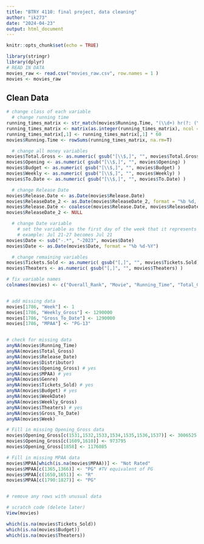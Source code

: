 ```yaml
---
title: "BTRY 4110: final project, data cleaning"
author: "ik273"
date: "2024-04-23"
output: html_document
---
```


```r
knitr::opts_chunk$set(echo = TRUE)
```

```r
library(stringr)
library(dplyr)
# READ IN DATA
movies_raw <- read.csv("movies_raw.csv", row.names = 1 )
movies <- movies_raw
```

## Clean Data


```r
# change class of each variable
  # change running time
running_times_matrix <- str_match(movies$Running.Time, "(\\d+) hr(?: (\\d+) min)?")[,c(2,3)]
running_times_matrix <- matrix(as.integer(running_times_matrix), ncol = 2, byrow = F)
running_times_matrix[,1] <- running_times_matrix[,1] * 60
movies$Running.Time <- rowSums(running_times_matrix, na.rm=T)

  # change all money variables
movies$Total.Gross <- as.numeric( gsub("[\\$,]", "", movies$Total.Gross) )
movies$Opening <- as.numeric( gsub("[\\$,]", "", movies$Opening) )
movies$Budget <- as.numeric( gsub("[\\$,]", "", movies$Budget) )
movies$Weekly <- as.numeric( gsub("[\\$,]", "", movies$Weekly) )
movies$To.Date <- as.numeric( gsub("[\\$,]", "", movies$To.Date) )

  # change Release Date
movies$Release.Date <- as.Date(movies$Release.Date)
movies$ReleaseDate_2 <- as.Date(movies$ReleaseDate_2, format = "%b %d, %Y")
movies$Release.Date <- coalesce(movies$Release.Date, movies$ReleaseDate_2)
movies$ReleaseDate_2 <- NULL

  # change Date variable
    # set the variable as the first day of the week that it represents
    # example: Jul 21-27 becomes Jul 21
movies$Date <- sub("-.*", "-2023", movies$Date)
movies$Date <- as.Date(movies$Date, format = "%b %d-%Y")

  # change remaining variables
movies$Tickets.Sold <- as.numeric( gsub("[,]", "", movies$Tickets.Sold) )
movies$Theaters <- as.numeric( gsub("[,]", "", movies$Theaters) )

```

```r
# fix variable names
colnames(movies) <- c("Overall_Rank", "Movie", "Running_Time", "Total_Gross", "Release_Date", "Distributor", "Opening_Gross", "MPAA", "Genre", "Tickets_Sold", "Budget", "WeekDate", "Weekly_Gross", "Theaters", "Gross_To_Date", "Week")


# add missing data
movies[1786, "Week"] <- 1
movies[1786, "Weekly_Gross"] <- 1290000
movies[1786, "Gross_To_Date"] <- 1290000
movies[1786, "MPAA"] <- "PG-13"


# check for missing data
anyNA(movies$Running_Time)
anyNA(movies$Total_Gross)
anyNA(movies$Release_Date)
anyNA(movies$Distributor)
anyNA(movies$Opening_Gross) # yes
anyNA(movies$MPAA) # yes
anyNA(movies$Genre) 
anyNA(movies$Tickets_Sold) # yes
anyNA(movies$Budget) # yes
anyNA(movies$WeekDate)
anyNA(movies$Weekly_Gross)
anyNA(movies$Theaters) # yes
anyNA(movies$Gross_To_Date)
anyNA(movies$Week)

# Fill in missing Opening_Gross data
movies$Opening_Gross[c(1531,1532,1533,1534,1535,1536,1537)] <- 3006525
movies$Opening_Gross[c(1609,1610)] <- 973795
movies$Opening_Gross[1858] <- 1176085

# Fill in missing MPAA data 
movies$MPAA[which(is.na(movies$MPAA))] <- "Not Rated"
movies$MPAA[c(1365,1366)] <- "PG" #TV equivalent of PG 
movies$MPAA[c(1650,1651)] <- "R"
movies$MPAA[c(1790:1827)] <- "PG"


# remove any rows with unusual data
```

```r
# scratch code (delete later)
View(movies)

which(is.na(movies$Tickets_Sold))
which(is.na(movies$Budget))
which(is.na(movies$Theaters))

```


